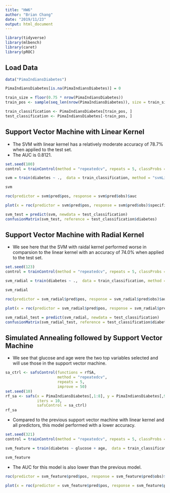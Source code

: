 ```yaml
---
title: "HW6"
author: "Brian Chang"
date: "2019/11/23"
output: html_document
---
```


```r
library(tidyverse)
library(mlbench)
library(caret)
library(pROC)
```

## Load Data

```r
data("PimaIndiansDiabetes")

PimaIndiansDiabetes[is.na(PimaIndiansDiabetes)] = 0

train_size = floor(0.75 * nrow(PimaIndiansDiabetes))
train_pos <- sample(seq_len(nrow(PimaIndiansDiabetes)), size = train_size)

train_classification <- PimaIndiansDiabetes[train_pos, ]
test_classification <- PimaIndiansDiabetes[-train_pos, ]
```

## Support Vector Machine with Linear Kernel
* The SVM with linear kernel has a relatively moderate accuracy of 78.7% when applied to the test set. 
* The AUC is 0.8121.

```r
set.seed(100)
control = trainControl(method = "repeatedcv", repeats = 5, classProbs = T, savePredictions = T)

svm = train(diabetes ~ .,  data = train_classification, method = "svmLinear", tuneLength = 10, trControl = control)

svm
```


```r
roc(predictor = svm$pred$pos, response = svm$pred$obs)$auc

plot(x = roc(predictor = svm$pred$pos, response = svm$pred$obs)$specificities, y = roc(predictor = svm$pred$pos, response = svm$pred$obs)$sensitivities, col= "blue", xlim = c(1, 0), type ="l", ylab = "Sensitivity", xlab = "Specificity")
```


```r
svm_test = predict(svm, newdata = test_classification)
confusionMatrix(svm_test, reference = test_classification$diabetes)
```

## Support Vector Machine with Radial Kernel
* We see here that the SVM with raidal kernel performed worse in comparsion to the linear kernel with an accuracy of 74.0% when applied to the test set.

```r
set.seed(123)
control = trainControl(method = "repeatedcv", repeats = 5, classProbs = T, savePredictions = T)

svm_radial = train(diabetes ~ .,  data = train_classification, method = "svmRadial", tuneLength = 10, trControl = control)

svm_radial
```


```r
roc(predictor = svm_radial$pred$pos, response = svm_radial$pred$obs)$auc

plot(x = roc(predictor = svm_radial$pred$pos, response = svm_radial$pred$obs)$specificities, y = roc(predictor = svm_radial$pred$pos, response = svm_radial$pred$obs)$sensitivities, col= "blue", xlim = c(1, 0), type ="l", ylab = "Sensitivity", xlab = "Specificity")
```


```r
svm_radial_test = predict(svm_radial, newdata = test_classification)
confusionMatrix(svm_radial_test, reference = test_classification$diabetes)
```

## Simulated Annealing followed by Support Vector Machine
* We see that glucose and age were the two top variables selected and will use those in the support vector machine.
```r
sa_ctrl <- safsControl(functions = rfSA,
                       method = "repeatedcv",
                       repeats = 5,
                       improve = 50)
set.seed(10)
rf_sa <- safs(x = PimaIndiansDiabetes[,1:8], y = PimaIndiansDiabetes[,9],
              iters = 10,
              safsControl = sa_ctrl)
rf_sa
```

* Compared to the previous support vector machine with linear kernel and all predictors, this model performed with a lower accuracy.

```r
set.seed(321)
control = trainControl(method = "repeatedcv", repeats = 5, classProbs = T, savePredictions = T)

svm_feature = train(diabetes ~ glucose + age,  data = train_classification, method = "svmLinear", tuneLength = 10, trControl = control)

svm_feature
```

* The AUC for this model is also lower than the previous model.

```r
roc(predictor = svm_feature$pred$pos, response = svm_feature$pred$obs)$auc

plot(x = roc(predictor = svm_feature$pred$pos, response = svm_feature$pred$obs)$specificities, y = roc(predictor = svm_feature$pred$pos, response = svm_feature$pred$obs)$sensitivities, col= "blue", xlim = c(1, 0), type ="l", ylab = "Sensitivity", xlab = "Specificity")
```

